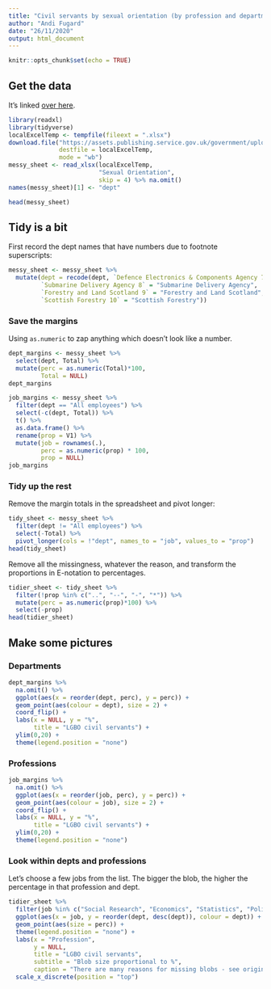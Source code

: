 ```yaml
---
title: "Civil servants by sexual orientation (by profession and department, 31 March 2020)"
author: "Andi Fugard"
date: "26/11/2020"
output: html_document
---
```


```r
knitr::opts_chunk$set(echo = TRUE)
```

## Get the data

It's linked [over here](https://www.gov.uk/government/statistics/civil-servants-by-sex-and-ethnicity-and-disability-and-sexual-orientation-by-profession-and-department-2020).

```r
library(readxl)
library(tidyverse)
localExcelTemp <- tempfile(fileext = ".xlsx")
download.file("https://assets.publishing.service.gov.uk/government/uploads/system/uploads/attachment_data/file/938871/Civil_servants_by_sex_and_ethnicity_and_disability_and_sexual_orientation_by_profession_and_department__2020.xlsx",
              destfile = localExcelTemp,
              mode = "wb")
messy_sheet <- read_xlsx(localExcelTemp,
                         "Sexual Orientation",
                         skip = 4) %>% na.omit()
names(messy_sheet)[1] <- "dept"
```

```r
head(messy_sheet)
```

## Tidy is a bit

First record the dept names that have numbers due to footnote superscripts:

```r
messy_sheet <- messy_sheet %>%
  mutate(dept = recode(dept, `Defence Electronics & Components Agency 7` = "Defence Electronics & Components Agency",
         `Submarine Delivery Agency 8` = "Submarine Delivery Agency",
         `Forestry and Land Scotland 9` = "Forestry and Land Scotland",
         `Scottish Forestry 10` = "Scottish Forestry"))
```



### Save the margins

Using `as.numeric` to zap anything which doesn't look like a number.

```r
dept_margins <- messy_sheet %>%
  select(dept, Total) %>%
  mutate(perc = as.numeric(Total)*100,
         Total = NULL)
dept_margins
```



```r
job_margins <- messy_sheet %>%
  filter(dept == "All employees") %>%
  select(-c(dept, Total)) %>%
  t() %>%
  as.data.frame() %>%
  rename(prop = V1) %>%
  mutate(job = rownames(.),
         perc = as.numeric(prop) * 100,
         prop = NULL)
job_margins
```

### Tidy up the rest

Remove the margin totals in the spreadsheet and pivot longer:

```r
tidy_sheet <- messy_sheet %>%
  filter(dept != "All employees") %>%
  select(-Total) %>%
  pivot_longer(cols = !"dept", names_to = "job", values_to = "prop")
head(tidy_sheet)
```

Remove all the missingness, whatever the reason, and transform the proportions in E-notation to percentages.

```r
tidier_sheet <- tidy_sheet %>%
  filter(!prop %in% c("..", "--", "-", "*")) %>%
  mutate(perc = as.numeric(prop)*100) %>%
  select(-prop)
head(tidier_sheet)
```


## Make some pictures


### Departments

```r
dept_margins %>%
  na.omit() %>%
  ggplot(aes(x = reorder(dept, perc), y = perc)) +
  geom_point(aes(colour = dept), size = 2) +
  coord_flip() +
  labs(x = NULL, y = "%",
       title = "LGBO civil servants") +
  ylim(0,20) +
  theme(legend.position = "none")
```



### Professions

```r
job_margins %>%
  na.omit() %>%
  ggplot(aes(x = reorder(job, perc), y = perc)) +
  geom_point(aes(colour = job), size = 2) +
  coord_flip() +
  labs(x = NULL, y = "%",
       title = "LGBO civil servants") +
  ylim(0,20) +
  theme(legend.position = "none")
```


### Look within depts and professions

Let's choose a few jobs from the list. The bigger the blob, the higher the percentage in that profession and dept.

```r
tidier_sheet %>%
  filter(job %in% c("Social Research", "Economics", "Statistics", "Policy")) %>%
  ggplot(aes(x = job, y = reorder(dept, desc(dept)), colour = dept)) +
  geom_point(aes(size = perc)) +
  theme(legend.position = "none") +
  labs(x = "Profession",
       y = NULL,
       title = "LGBO civil servants",
       subtitle = "Blob size proportional to %",
       caption = "There are many reasons for missing blobs - see original spreadsheet") +
  scale_x_discrete(position = "top") 
```





